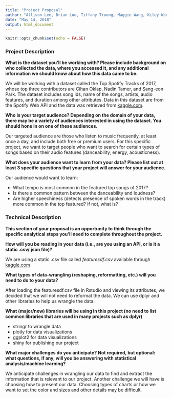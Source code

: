 ```yaml
---
title: "Project Proposal"
author: "Allison Lee, Brian Luu, Tiffany Truong, Maggie Wang, Kiley Wong"
date: "May 14, 2018"
output: html_document
---
```


```r
knitr::opts_chunk$set(echo = FALSE)
```

### Project Description
**What is the dataset you'll be working with?  Please include background on who collected the data, where you accessed it, and any additional information we should know about how this data came to be.**

We will be working with a dataset called the Top Spotify Tracks of 2017, whose top three contributors are Cihan Oklap, Nadin Tamer, and Sang-eon Park. The dataset includes song ids, name of the songs, artists, audio features, and duration among other attributes. Data in this dataset are from the Spotify Web API and the data was retrieved from [kaggle.com](https://www.kaggle.com/nadintamer/top-tracks-of-2017/data). 

**Who is your target audience?  Depending on the domain of your data, there may be a variety of audiences interested in using the dataset.  You should hone in on one of these audiences.**

Our targeted audience are those who listen to music frequently, at least once a day, and include both free or premium users. For this specific project, we want to target people who want to search for certain types of songs based on their audio features (danceability, energy, acousticness).

**What does your audience want to learn from your data?  Please list out at least 3 specific questions that your project will answer for your audience.**

Our audience would want to learn:

- What tempo is most common in the featured top songs of 2017?
- Is there a common pattern between the danceability and loudness?
- Are higher speechiness (detects presence of spoken words in the track) more common in the top featured? If not, what is? 

### Technical Description
**This section of your proposal is an opportunity to think through the specific analytical steps you'll need to complete throughout the project.**

**How will you be reading in your data (i.e., are you using an API, or is it a static .csv/.json file)?**

We are using a static .csv file called _featuresdf.csv_ available through [kaggle.com](https://www.kaggle.com/nadintamer/top-tracks-of-2017/data)

**What types of data-wrangling (reshaping, reformatting, etc.) will you need to do to your data?**

After loading the featuresdf.csv file in Rstudio and viewing its attributes, we decided that we will not need to reformat the data. We can use dplyr and other libraries to help us wrangle the data.

**What (major/new) libraries will be using in this project (no need to list common libraries that are used in many projects such as dplyr)**

- stringr to wrangle data
- plotly for data visualizations
- ggplot2 for data visualizations
- shiny for publishing our project

**What major challenges do you anticipate? Not required, but optional: what questions, if any, will you be answering with statistical analysis/machine learning?**

We anticipate challenges in wrangling our data to find and extract the information that is relevant to our project. Another challenge we will have is choosing how to present our data. Choosing types of charts or how we want to set the color and sizes and other details may be difficult. 
